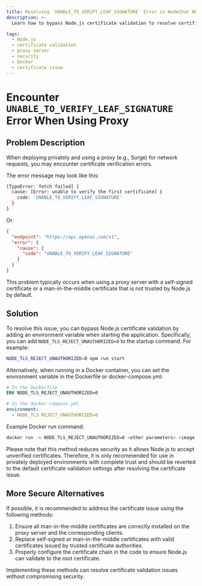 ```yaml
---
title: Resolving `UNABLE_TO_VERIFY_LEAF_SIGNATURE` Error in WodeChat When Using Proxy
description: >-
  Learn how to bypass Node.js certificate validation to resolve certificate verification errors in WodeChat when using a proxy with self-signed or untrusted certificates.

tags:
  - Node.js
  - certificate validation
  - proxy server
  - security
  - Docker
  - certificate issue
---
```


# Encounter `UNABLE_TO_VERIFY_LEAF_SIGNATURE` Error When Using Proxy

## Problem Description

When deploying privately and using a proxy (e.g., Surge) for network requests, you may encounter certificate verification errors.

The error message may look like this:

```bash
[TypeError: fetch failed] {
  cause: [Error: unable to verify the first certificate] {
    code: 'UNABLE_TO_VERIFY_LEAF_SIGNATURE'
  }
}
```

Or:

```json
{
  "endpoint": "https://api.openai.com/v1",
  "error": {
    "cause": {
      "code": "UNABLE_TO_VERIFY_LEAF_SIGNATURE"
    }
  }
}
```

This problem typically occurs when using a proxy server with a self-signed certificate or a man-in-the-middle certificate that is not trusted by Node.js by default.

## Solution

To resolve this issue, you can bypass Node.js certificate validation by adding an environment variable when starting the application. Specifically, you can add `NODE_TLS_REJECT_UNAUTHORIZED=0` to the startup command. For example:

```bash
NODE_TLS_REJECT_UNAUTHORIZED=0 npm run start
```

Alternatively, when running in a Docker container, you can set the environment variable in the Dockerfile or docker-compose.yml:

```dockerfile
# In the Dockerfile
ENV NODE_TLS_REJECT_UNAUTHORIZED=0
```

```yaml
# In the docker-compose.yml
environment:
  - NODE_TLS_REJECT_UNAUTHORIZED=0
```

Example Docker run command:

```bash
docker run -e NODE_TLS_REJECT_UNAUTHORIZED=0 <other parameters> <image name>
```

Please note that this method reduces security as it allows Node.js to accept unverified certificates. Therefore, it is only recommended for use in privately deployed environments with complete trust and should be reverted to the default certificate validation settings after resolving the certificate issue.

## More Secure Alternatives

If possible, it is recommended to address the certificate issue using the following methods:

1. Ensure all man-in-the-middle certificates are correctly installed on the proxy server and the corresponding clients.
2. Replace self-signed or man-in-the-middle certificates with valid certificates issued by trusted certificate authorities.
3. Properly configure the certificate chain in the code to ensure Node.js can validate to the root certificate.

Implementing these methods can resolve certificate validation issues without compromising security.
